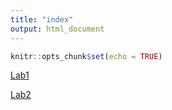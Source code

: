 ```yaml
---
title: "index"
output: html_document
---
```


```r
knitr::opts_chunk$set(echo = TRUE)
```

[Lab1](Lab1_ManyaVivek.html)

[Lab2](Lab2_ManyaVivek.html)















